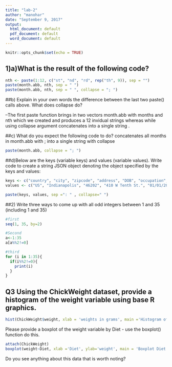 ```yaml
---
title: "lab-2"
author: "manohar"
date: "September 9, 2017"
output:
  html_document: default
  pdf_document: default
  word_document: default
---
```


```r
knitr::opts_chunk$set(echo = TRUE)
```

## 1)a)What is the result of the following code?

```r
nth <- paste(1:12, c("st", "nd", "rd", rep("th", 9)), sep = "")
paste(month.abb, nth, sep = " ")
paste(month.abb, nth, sep = " ", collapse = "; ")
```

##b) Explain in your own words the difference between the last two paste() calls above. What does collapse do?

--The first paste function brings in two vectors month.abb with months and nth which we created and produces a 12 invidual strings whereas while using collapse argument concatenates into a single string .

##c) What do you expect the following code to do?
concatenates all months in month.abb with ; into a single string with collapse
```r
paste(month.abb, collapse = "; ")
```

##d)Below are the keys (variable keys) and values (variable values). Write code to create a string JSON
object denoting the object specified by the keys and values:

```r
keys <- c("country", "city", "zipcode", "address", "DOB", "occupation", "degree")
values <- c("US", "Indianapolis", "46202", "410 W Tenth St.", "01/01/2017", "Data Scientist", "PhD")

paste(keys, values, sep =": " , collapse=" ")
```

##2) Write three ways to come up with all odd integers between 1 and 35 (including 1 and 35)

```r
#first
seq(1, 35, by=2)

#Second
a<-1:35
a[a%%2!=0]

#third
for (i in 1:35){
  if(i%%2!=0){
    print(i)
  }
}

```
## Q3 Using the ChickWeight dataset, provide a histogram of the weight variable using base R graphics.


```r
hist(ChickWeight$weight, xlab = 'weights in grams', main ='Histogram of chick weights')

```
Please provide a boxplot of the weight variable by Diet - use the boxplot() function do this.

```r
attach(ChickWeight)
boxplot(weight~Diet, xlab ='Diet', ylab='weight', main = 'Boxplot Diet vs Weight')
```
Do you see anything about this data that is worth noting?


